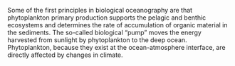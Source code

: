 Some of the first principles in biological oceanography are that phytoplankton primary production supports the pelagic and benthic ecosystems and determines the rate of accumulation of organic material in the sediments. The so-called biological "pump" moves the energy harvested from sunlight by phytoplankton to the deep ocean. Phytoplankton, because they exist at the ocean-atmosphere interface, are directly affected by changes in climate.
